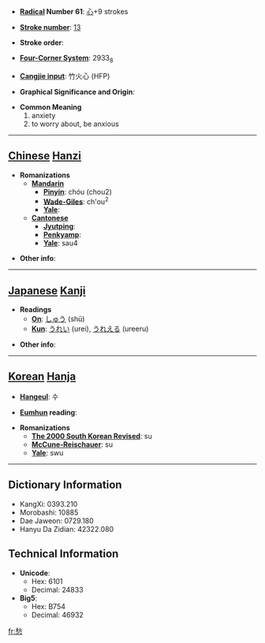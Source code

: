 * '''[[Wiktionary:Chinese radical index| Radical]] Number 61''': [[Wiktionary:Chinese radical index 心|心]]+9 strokes

* '''[[Wiktionary:Chinese total strokes index|Stroke number]]''': [[Wiktionary:Chinese total strokes index 13|13]]

* '''Stroke order''': 

* '''[[Wiktionary:Chinese four corner index|Four-Corner System]]''': 2933<sub>8</sub>

* '''[[Wiktionary:Chinese Cangjie index|Cangjie input]]''': 竹火心 (HFP)

* '''Graphical Significance and Origin''': 

* '''Common Meaning'''
*#anxiety
*# to worry about, be anxious


----

== [[Chinese]] [[Hanzi]] ==

* '''Romanizations'''
** '''[[Mandarin]]'''
*** '''[[Pinyin]]''': chóu (chou2)
*** '''[[Wade-Giles]]''': ch'ou<sup>2</sup>
*** '''[[Yale]]''': 
** '''[[Cantonese]]'''
*** '''[[Jyutping]]''':
*** '''[[Penkyamp]]''': 
*** '''[[Yale]]''': sau4

* '''Other info''': 

----

== [[Japanese]] [[Kanji]] ==

* '''Readings'''
** '''[[On]]''': [[しゅう]] (shū)
** '''[[Kun]]''': [[うれい]] (urei), [[うれえる]] (ureeru)

* '''Other info''':  

----

== [[Korean]] [[Hanja]] ==

* '''[[Hangeul]]''': 수

* '''[[Eumhun]] reading''': 

* '''Romanizations'''
** '''[[The 2000 South Korean Revised Romanization|The 2000 South Korean Revised]]''': su
** '''[[McCune-Reischauer]]''': su
** '''[[Yale]]''': swu

----

== Dictionary Information ==

* KangXi: 0393.210
* Morobashi: 10885
* Dae Jaweon: 0729.180
* Hanyu Da Zidian: 42322.080

== Technical Information ==

* '''Unicode''':
** Hex: 6101
** Decimal: 24833
* '''Big5''':
** Hex: B754
** Decimal: 46932

[[fr:愁]]